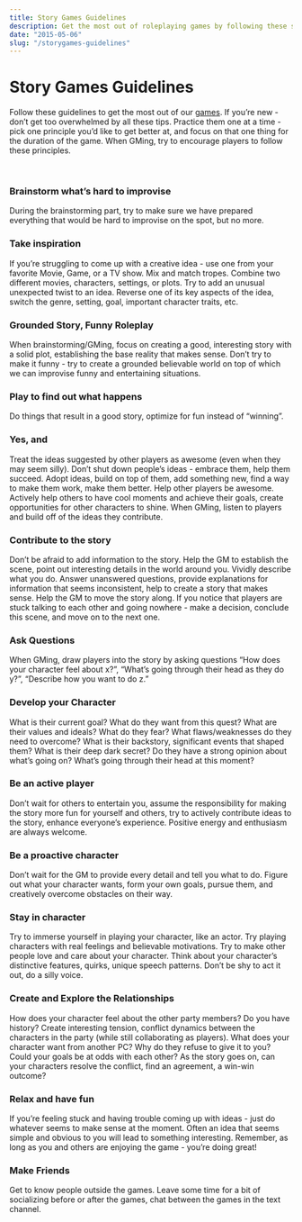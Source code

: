 ```yaml
---
title: Story Games Guidelines
description: Get the most out of roleplaying games by following these simple tips.
date: "2015-05-06"
slug: "/storygames-guidelines"
---
```


# Story Games Guidelines
Follow these guidelines to get the most out of our [games](/story-games). If you’re new - don’t get too overwhelmed by all these tips. Practice them one at a time - pick one principle you’d like to get better at, and focus on that one thing for the duration of the game. When GMing, try to encourage players to follow these principles. 

<br/>

<div className="columns"> 
<div className="col">

### Brainstorm what’s hard to improvise
During the brainstorming part, try to make sure we have prepared everything that would be hard to improvise on the spot, but no more.

### Take inspiration
If you’re struggling to come up with a creative idea - use one from your favorite Movie, Game, or a TV show. Mix and match tropes. Combine two different movies, characters, settings, or plots. Try to add an unusual unexpected twist to an idea. Reverse one of its key aspects of the idea, switch the genre, setting, goal, important character traits, etc.

### Grounded Story, Funny Roleplay
When brainstorming/GMing, focus on creating a good, interesting story with a solid plot, establishing the base reality that makes sense. Don’t try to make it funny - try to create a grounded believable world on top of which we can improvise funny and entertaining situations.

### Play to find out what happens
Do things that result in a good story, optimize for fun instead of “winning”.

### Yes, and
Treat the ideas suggested by other players as awesome (even when they may seem silly). Don’t shut down people’s ideas - embrace them, help them succeed. Adopt ideas, build on top of them, add something new, find a way to make them work, make them better. Help other players be awesome. Actively help others to have cool moments and achieve their goals, create opportunities for other characters to shine. When GMing, listen to players and build off of the ideas they contribute.

### Contribute to the story
Don’t be afraid to add information to the story. Help the GM to establish the scene, point out interesting details in the world around you. Vividly describe what you do. Answer unanswered questions, provide explanations for information that seems inconsistent, help to create a story that makes sense. Help the GM to move the story along. If you notice that players are stuck talking to each other and going nowhere - make a decision, conclude this scene, and move on to the next one.

### Ask Questions
When GMing, draw players into the story by asking questions “How does your character feel about x?”, “What’s going through their head as they do y?”, “Describe how you want to do z.”

</div>
<div className="col">

### Develop your Character
What is their current goal? What do they want from this quest? What are their values and ideals? What do they fear? What flaws/weaknesses do they need to overcome? What is their backstory, significant events that shaped them? What is their deep dark secret? Do they have a strong opinion about what’s going on? What’s going through their head at this moment? 

### Be an active player
Don’t wait for others to entertain you, assume the responsibility for making the story more fun for yourself and others, try to actively contribute ideas to the story, enhance everyone’s experience. Positive energy and enthusiasm are always welcome. 

### Be a proactive character
Don’t wait for the GM to provide every detail and tell you what to do. Figure out what your character wants, form your own goals, pursue them, and creatively overcome obstacles on their way. 

### Stay in character
Try to immerse yourself in playing your character, like an actor. Try playing characters with real feelings and believable motivations. Try to make other people love and care about your character. Think about your character’s distinctive features, quirks, unique speech patterns. Don’t be shy to act it out, do a silly voice.

### Create and Explore the Relationships
How does your character feel about the other party members? Do you have history? Create interesting tension, conflict dynamics between the characters in the party (while still collaborating as players). What does your character want from another PC? Why do they refuse to give it to you? Could your goals be at odds with each other? As the story goes on, can your characters resolve the conflict, find an agreement, a win-win outcome?

<!-- characters want opposite things?  -->

### Relax and have fun
If you’re feeling stuck and having trouble coming up with ideas - just do whatever seems to make sense at the moment. Often an idea that seems simple and obvious to you will lead to something interesting. Remember, as long as you and others are enjoying the game - you’re doing great! 

### Make Friends
Get to know people outside the games. Leave some time for a bit of socializing before or after the games, chat between the games in the text channel.

</div>
</div>

